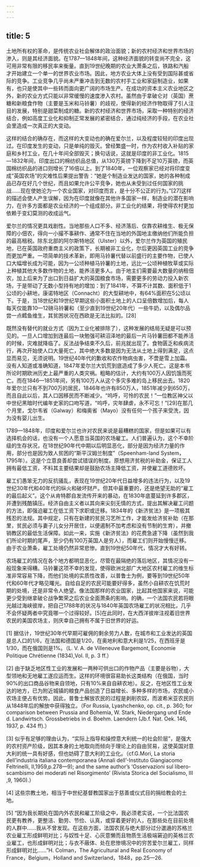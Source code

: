 ```yaml
---
---
---
```

title: 5
---




土地所有权的革命，是传统农业社会解体的政治面貌；新的农村经济和世界市场的渗入，则是其经济面貌。在1787—1848年间，这种经济面貌的转变尚不完全，这可用非常有限的移民率来衡量。直到19世纪晚期的农业大萧条之后，铁路和汽船才开始建立一个单一的世界农业市场。因此，地方农业大体上没有受到国际甚或省际的竞争。工业竞争几乎尚未严重冲击到无数的农村手工业和家庭制造业，如果有，也只是使其中一些转而面向更广阔的市场生产。在成功的资本主义农业地区之外，新的农业方式只能以非常缓慢的速度渗入农村。虽然由于拿破仑对（英国）蔗糖和新粮食作物（主要是玉米和马铃薯）的歧视，使得新的经济作物取得了引人注目的发展，特别是甜菜制成的糖。新的农村经济和世界市场，采取一种特别的经济结合，例如高度工业化和抑制正常发展的紧密结合，通过纯经济的手段，在农业社会里造成一次真正的大变动。

这样的结合的确存在，而这样的大变动也的确在爱尔兰，以及程度较轻的印度出现过。在印度发生的变动，只是单纯的毁灭。曾经繁盛一时，作为农村收入补贴的家庭和乡村工业，在几十年间全部毁灭；换句话说，这就是印度的非工业化。1815—1832年间，印度出口的棉纺织品总值，从130万英镑下降到不足10万英镑，而英国棉纺织品的进口则增长了16倍以上。到了1840年，一位观察家已经对将印度变成“英国农场”的灾难性后果提出警告：“她是个制造业发达的国家，她的各种制成品已存在好几个世纪，而且如果允许公平竞争，她也从未受到过任何国家的挑战……现在使她沦为一个农业国家，对印度而言，是十分不公正的行为。”[27]这样的描述会使人产生误解，因为在印度就像在其他许多国家一样，制造业的潜在影响力，在许多方面都是农业经济的一个组成部分。非工业化的结果，将使得农村更加依赖于变幻莫测的收成运气。

爱尔兰的情况更具戏剧性。当地那些人口不多、经济落后、仅靠农耕维生、极无保障的小佃农，得向一小撮不事耕作、通常不住在当地的外国地主缴纳他们所能负担的最高租税。除东北部的阿尔斯特地区（Ulster）以外，爱尔兰作为英国的殖民地，已在英国政府重商主义的政策下，长期被非工业化，尔后更因英国工业的竞争而更加严重。一项简单的技术革新，即用马铃薯代替以前盛行的主要作物，已使人口大幅增长成为可能，因为一公顷种植马铃薯的土地，远比一公顷种植牧草或实际上种植其他大多数作物的土地，能养活更多人。由于地主们需要最大数量的纳租佃农，加上后来为了出口到日益扩大的英国粮食市场，需要更多的劳动力投入新农场，于是带动了无数小型持有地的增加：到了1841年，不算不计其数、面积低于1公顷的小耕地，康诺特地区（Connacht）的大型耕地中，有64%面积在5公顷以下。于是，当18世纪和19世纪早期这些小面积土地上的人口呈倍数增加后，每人每天仅能靠10—12磅马铃薯和（至少直到19世纪20年代）一些牛奶，以及偶尔品尝一点鳕鱼维生，其贫困状况在西欧是无法比拟的。[28]

既然没有替代的就业方式（因为工业化被排除了），这种发展的结局无疑是可以预见的。一旦人口增加到连最后一块勉强可耕沼泽地的最后一片马铃薯田都不能养活的时候，灾难就降临了。反法战争结束不久后，前兆就出现了。食物匮乏和疾病流行，再次开始使人口大量死亡，其中绝大多数是因为无法从土地上得到满足，这点显而易见，无须说明。19世纪40年代的歉收和农作物病虫害，不啻是雪上加霜。没有人知道或准确知道，1847年爱尔兰大饥荒到底造成了多少人死亡。这是本书所论时期欧洲历史上最严重的人类灾祸。粗略的估计，大约有100万人因饥饿而死亡。而在1846—1851年间，另有100万人从这个多灾多难的岛上移民出去。1820年爱尔兰只有不到700万的居民，1846年也许有850万人，1851年减少到650万，而且自此以后，其人口因移民而不断减少。“呜呼，可怜的农民！”一位教区神父以中世纪黑暗时代编年史家的口吻写道，“呜呼，灾年肆虐，永不可忘！”[29]在那几个月里，戈尔韦省（Galway）和梅奥省（Mayo）没有任何一个孩子来受洗，因为没有婴儿出生。

1789—1848年，印度和爱尔兰也许对农民来说是最糟糕的国家，但是如果可以有选择机会的话，也没有一个人愿意当英国的农场雇工。人们普遍认为，这个不幸阶级的生存状况，在18世纪90年代中期以后明显恶化，部分是因为经济力量的作用，部分也是因为致人贫困的“斯平汉姆兰制度”（Speenham-land System，1795年）。这是个立意良善却尝试错误的制度。原想用济贫税的补助金，保证工人拥有最低工资，不料其主要结果却是鼓励农场主降低工资，并使雇工道德败坏。

雇工们愚笨无力的反抗骚乱，表现在19世纪20年代日益增多的违法行为，以及19世纪30年代和40年代的纵火和破坏财产。但其中最重要的，还是绝望无助的“雇工的最后起义”。这个从肯特郡自发流传开来的暴动，在1830年底蔓延到许多郡区，并遭到残酷镇压。经济自由主义者以其向来尖刻无情的方式，提出其解决雇工问题的方法，即强迫雇工在低工资下求职或迁移。1834年的《新济贫法》是一项极其残忍的法规。其中规定，只有在新建的贫民习艺所工作，才能发给济贫补助（在那里，贫民必须与妻子儿女分开居住，以便遏制不加考虑和没有节制的生育），并撤销教区的最低生活保障。如此一来，实施《新济贫法》的花费急遽下降（虽然到我们所论时期的尾声，至少仍有100万英国人是穷人），而雇工们则开始慢慢迁移。由于农业萧条，雇工处境仍然非常悲惨。直到19世纪50年代，情况才大有好转。

农场雇工的情况在各个地方都明显恶化，尽管在最隔绝的落后地区，其情况没有一般现象来得糟。马铃薯这项不幸的发现，使得欧洲北部广大地区农村雇工的维生标准非常容易下降，而他们处境的实质性改善，以普鲁士为例，要等到19世纪50年代和60年代才略见曙光。自给自足的农民可能要好得多，虽然小自耕农在饥荒时期的处境，还是非常令人绝望。像法国那样的农业国家，比起其他国家来说，可能更少受到继拿破仑战争繁荣之后农业全面萧条的影响。的确，一个法国农民若将眼光越过海峡彼岸，把自己1788年的状况与1840年英国农场雇工的状况相比，几乎不会怀疑两者中究竟哪一个过得较好。[5]在此同时，在大西洋彼岸注视着旧世界农民的美国农场主，则庆幸自己拥有不属于旧世界的好运。


[1] 据估计，19世纪30年代早期可雇佣的剩余劳力人数，在城市和工业发达的英国是总人口的1/6，在法国和德国是1/20，在奥地利和意大利是1/25，在西班牙是1/30，而在俄国则是1%。（L. V. A. de Villeneuve Bargemont, Economie Politique Chrétienne (1834),Vol. II, p. 3 ff.）



[2] 由于缺乏地区性工业的发展和一两种可供出口的作物产品（主要是谷物），大型领地和无地雇工遂应运而生。这样的环境很容易助长这类结构（在俄国，当时90%的出口商品谷物来自领地，只有10%来自自耕农地）。反之，在地区性工业发达的地方，已为附近城镇的粮食产品创造了日益增长、多种多样的市场，农民或小农场主便占有优势。因此，普鲁士解放农民的过程是剥削农奴，而波希米亚农民则从1848年后的解放中获得独立。（For Russia, Lyashchenko, op. cit., p. 360; for comparison between Prussia and Bohemia, W. Stark, Niedergang und Ende d. Landwirtsch. Grossbetriebs in d. Boehm. Laendern (Jb.f. Nat. Oek. 146, 1937, p. 434 ff).）



[3] 似乎有足够的理由认为，“实际上指导和操控意大利统一的社会阶层”，是强大的农村资产阶级，因其本身的土地取向而倾向于理论上的自由贸易，这使英国对意大利的统一具有好感，但也妨碍了意大利的工业化。（cf.G.Mori, La storia dell’industria italiana contemporanea (Annali dell’-Instituto Giangiacomo Feltrinelli, II,1959,p.278—9); and the same author’s ‘Osservazioni sul libero-scambismo dei moderati nel Risorgimento’ (Rivista Storica del Socialismo, Ⅲ ,9, 1960).）



[4] 这些宗教土地，相当于中世纪基督教国家出于慈善或仪式目的捐给教会的土地。



[5] “因为我长期处在国内外农民和雇工阶级之中，我必须老实说，一个比法国农民更有教养，更整洁、勤劳、节俭、认真，或穿着更好的人，在那些处在目前处境的人群中……我从不曾发现。在这些方面，法国农民与绝大部分过分邋遢的苏格兰农业雇工形成鲜明对比；与奴性十足、心灰意懒而且物质生活极端窘迫的英格兰农业雇工，也形成鲜明对比；与衣不蔽体、处在悲惨境况中的穷苦爱尔兰雇工，同样形成鲜明对比……”H. Colman，The Agricultural and Real Economy of France，Belgium，Holland and Switzerland，1848，pp.25—26.